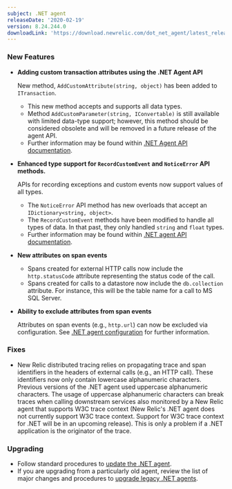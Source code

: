 ```yaml
---
subject: .NET agent
releaseDate: '2020-02-19'
version: 8.24.244.0
downloadLink: 'https://download.newrelic.com/dot_net_agent/latest_release'
---
```


### New Features

* **Adding custom transaction attributes using the .NET Agent API**

  New method, `AddCustomAttribute(string, object)` has been added to `ITransaction`.

  * This new method accepts and supports all data types.
  * Method `AddCustomParameter(string, IConvertable)` is still available with limited data-type support; however, this method should be considered obsolete and will be removed in a future release of the agent API.
  * Further information may be found within [.NET Agent API documentation](https://docs.newrelic.com/docs/agents/net-agent/net-agent-api/itransaction).
* **Enhanced type support for `RecordCustomEvent` and `NoticeError` API methods.**

  APIs for recording exceptions and custom events now support values of all types.

  * The `NoticeError` API method has new overloads that accept an `IDictionary<string, object>`.
  * The `RecordCustomEvent` methods have been modified to handle all types of data. In that past, they only handled `string` and `float` types.
  * Further information may be found within [.NET agent API documentation](https://docs.newrelic.com/docs/agents/net-agent/net-agent-api).
* **New attributes on span events**

  * Spans created for external HTTP calls now include the `http.statusCode` attribute representing the status code of the call.
  * Spans created for calls to a datastore now include the `db.collection` attribute. For instance, this will be the table name for a call to MS SQL Server.
* **Ability to exclude attributes from span events**

  Attributes on span events (e.g., `http.url`) can now be excluded via configuration. See [.NET agent configuration](https://docs.newrelic.com/docs/agents/net-agent/configuration/net-agent-configuration#span_events) for further information.

### Fixes

* New Relic distributed tracing relies on propagating trace and span identifiers in the headers of external calls (e.g., an HTTP call). These identifiers now only contain lowercase alphanumeric characters. Previous versions of the .NET agent used uppercase alphanumeric characters. The usage of uppercase alphanumeric characters can break traces when calling downstream services also monitored by a New Relic agent that supports W3C trace context (New Relic's .NET agent does not currently support W3C trace context. Support for W3C trace context for .NET will be in an upcoming release). This is only a problem if a .NET application is the originator of the trace.

### Upgrading

* Follow standard procedures to [update the .NET agent](/docs/agents/net-agent/installation-configuration/update-net-agent).
* If you are upgrading from a particularly old agent, review the list of major changes and procedures to [upgrade legacy .NET agents](/docs/agents/net-agent/troubleshooting/upgrade-legacy-net-agents).
